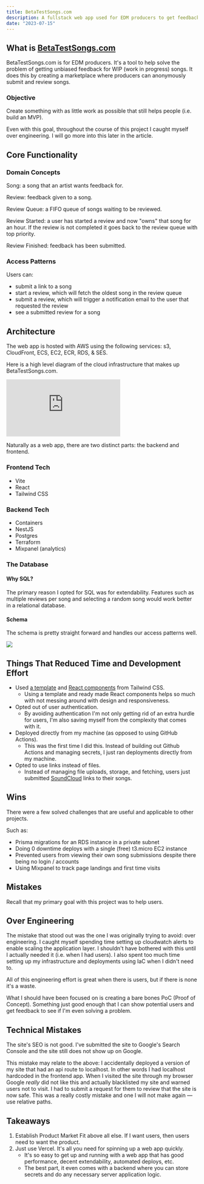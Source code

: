```yaml
---
title: BetaTestSongs.com
description: A fullstack web app used for EDM producers to get feedback on their songs.
date: "2023-07-15"
---
```


## What is [BetaTestSongs.com](https://BetaTestSongs.com)

BetaTestSongs.com is for EDM producers. It's a tool to help solve the problem of getting unbiased feedback for WIP (work in progress) songs.
It does this by creating a marketplace where producers can anonymously submit and review songs.

### Objective

Create something with as little work as possible that still helps people (i.e. build an MVP).

Even with this goal, throughout the course of this project I caught myself over engineering. I will go more into this later in the article.

## Core Functionality

### Domain Concepts

Song: a song that an artist wants feedback for.

Review: feedback given to a song.

Review Queue: a FIFO queue of songs waiting to be reviewed.

Review Started: a user has started a review and now "owns" that song for an hour. If the review is not completed it goes back to the review queue with top priority.

Review Finished: feedback has been submitted.

### Access Patterns

Users can:

- submit a link to a song
- start a review, which will fetch the oldest song in the review queue
- submit a review, which will trigger a notification email to the user that requested the review
- see a submitted review for a song

## Architecture

The web app is hosted with AWS using the following services: s3, CloudFront, ECS, EC2, ECR, RDS, & SES.

Here is a high level diagram of the cloud infrastructure that makes up BetaTestSongs.com.

<div
  style={{
    width: "660px",
    height: "340px",
    margin: "10px",
    position: "relative",
  }}
>
  <iframe
    allowfullscreen
    frameborder="0"
    style={{ width: "660px", height: "340px", "pointer-events": "none" }}
    src="https://lucid.app/documents/embedded/53942ca1-d74d-4190-a7e0-5b6f009ea749"
    id="TdCcGj3-CkVz"
  ></iframe>
</div>

Naturally as a web app, there are two distinct parts: the backend and frontend.

### Frontend Tech

- Vite
- React
- Tailwind CSS

### Backend Tech

- Containers
- NestJS
- Postgres
- Terraform
- Mixpanel (analytics)

### The Database

#### Why SQL?

The primary reason I opted for SQL was for extendability. Features such as multiple reviews per song and selecting a random song would work better in a relational database.

#### Schema

The schema is pretty straight forward and handles our access patterns well.

![](/betatestsongs_schema.png)

## Things That Reduced Time and Development Effort

- Used [a template](https://tailwindui.com/components/marketing/sections/heroes) and [React components](https://tailwindui.com/components/application-ui/overlays/modals) from Tailwind CSS.
  - Using a template and ready made React components helps so much with not messing around with design and responsiveness.
- Opted out of user authentication.
  - By avoiding authentication I'm not only getting rid of an extra hurdle for users, I'm also saving myself from the complexity that comes with it.
- Deployed directly from my machine (as opposed to using GitHub Actions).
  - This was the first time I did this. Instead of building out Github Actions and managing secrets, I just ran deployments directly from my machine.
- Opted to use links instead of files.
  - Instead of managing file uploads, storage, and fetching, users just submitted [SoundCloud](https://soundcloud.com) links to their songs.

## Wins

There were a few solved challenges that are useful and applicable to other projects.

Such as:

- Prisma migrations for an RDS instance in a private subnet
- Doing 0 downtime deploys with a single (free) t3.micro EC2 instance
- Prevented users from viewing their own song submissions despite there being no login / accounts
- Using Mixpanel to track page landings and first time visits

## Mistakes

Recall that my primary goal with this project was to help users.

## Over Engineering

The mistake that stood out was the one I was originally trying to avoid: over engineering.
I caught myself spending time setting up cloudwatch alerts to enable scaling the application layer.
I shouldn't have bothered with this until I actually needed it (i.e. when I had users).
I also spent too much time setting up my infrastructure and deployments using IaC when I didn't need to.

All of this engineering effort is great when there is users, but if there is none it's a waste.

What I should have been focused on is creating a bare bones PoC (Proof of Concept). Something just good enough that I can show potential users and get feedback to see if I'm even solving a problem.

## Technical Mistakes

The site's SEO is not good. I've submitted the site to Google's Search Console and the site still does not show up on Google.

This mistake may relate to the above: I accidentally deployed a version of my site that had an api route to localhost. In other words I had localhost hardcoded in the frontend app.
When I visited the site through my browser Google _really_ did not like this and actually blacklisted my site and warned users not to visit.
I had to submit a request for them to review that the site is now safe. This was a really costly mistake and one I will not make again — use relative paths.

## Takeaways

1. Establish Product Market Fit above all else. If I want users, then users need to want the product.
2. Just use Vercel. It's all you need for spinning up a web app quickly.
   - It's so easy to get up and running with a web app that has good performance, decent extendability, automated deploys, etc.
   - The best part, it even comes with a backend where you can store secrets and do any necessary server application logic.
